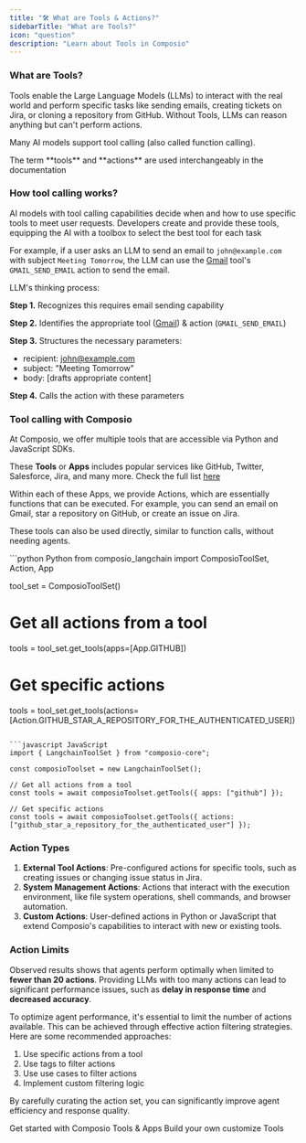 ```yaml
---
title: "🛠️ What are Tools & Actions?"
sidebarTitle: "What are Tools?"
icon: "question"
description: "Learn about Tools in Composio"
---
```

### What are Tools?

Tools enable the Large Language Models (LLMs) to interact with the real world and perform specific tasks like  sending emails, creating tickets on Jira, or cloning a repository from GitHub. Without Tools, LLMs can reason anything but can't perform actions. 

Many AI models support tool calling (also called function calling).

<Note>
The term **tools** and **actions** are used interchangeably in the documentation 
</Note>

### How tool calling works?
AI models with tool calling capabilities decide when and how to use specific tools to meet user requests. Developers create and provide these tools, equipping the AI with a toolbox to select the best tool for each task

For example, if a user asks an LLM to send an email to `john@example.com` with subject `Meeting Tomorrow`, the LLM can use the [Gmail](https://app.composio.dev/app/gmail) tool's `GMAIL_SEND_EMAIL` action to send the email.

LLM's thinking process:

**Step 1.** Recognizes this requires email sending capability

**Step 2.** Identifies the appropriate tool ([Gmail](https://app.composio.dev/app/gmail)) & action (`GMAIL_SEND_EMAIL`)

**Step 3.** Structures the necessary parameters:
   - recipient: john@example.com
   - subject: "Meeting Tomorrow"
   - body: [drafts appropriate content]

**Step 4.** Calls the action with these parameters


### Tool calling with Composio

At Composio, we offer multiple tools that are accessible via Python and JavaScript SDKs.

These **Tools** or **Apps** includes popular services like GitHub, Twitter, Salesforce, Jira, and many more. Check the full list [here](https://app.composio.dev/apps?category=all)

Within each of these Apps, we provide Actions, which are essentially functions that can be executed. For example, you can send an email on Gmail, star a repository on GitHub, or create an issue on Jira.

These tools can also be used directly, similar to function calls, without needing agents.

<CodeGroup>
```python Python 
from composio_langchain import ComposioToolSet, Action, App

tool_set = ComposioToolSet()

# Get all actions from a tool
tools = tool_set.get_tools(apps=[App.GITHUB])

# Get specific actions
tools = tool_set.get_tools(actions=[Action.GITHUB_STAR_A_REPOSITORY_FOR_THE_AUTHENTICATED_USER])
```

```javascript JavaScript
import { LangchainToolSet } from "composio-core";

const composioToolset = new LangchainToolSet();

// Get all actions from a tool
const tools = await composioToolset.getTools({ apps: ["github"] });

// Get specific actions
const tools = await composioToolset.getTools({ actions: ["github_star_a_repository_for_the_authenticated_user"] });
```
</CodeGroup>

### Action Types

1. **External Tool Actions**: Pre-configured actions for specific tools, such as creating issues or changing issue status in Jira.
2. **System Management Actions**: Actions that interact with the execution environment, like file system operations, shell commands, and browser automation.
3. **Custom Actions**: User-defined actions in Python or JavaScript that extend Composio's capabilities to interact with new or existing tools.

### Action Limits

Observed results shows that agents perform optimally when limited to **fewer than 20 actions**. Providing LLMs with too many actions can lead to significant performance issues, such as **delay in response time** and **decreased accuracy**.

To optimize agent performance, it's essential to limit the number of actions available. This can be achieved through effective action filtering strategies. Here are some recommended approaches:

1. Use specific actions from a tool
2. Use tags to filter actions
3. Use use cases to filter actions
4. Implement custom filtering logic

By carefully curating the action set, you can significantly improve agent efficiency and response quality.

<CardGroup cols={2}>
  <Card title="Use Tools"
    color="#7bee0c"
    href="/patterns/tools/use-tools/action-guide-with-agents"
    icon="key"
    iconType="duotone">
    Get started with Composio Tools & Apps
  </Card>
  <Card title="Build Tools" 
  color="#7bee0c"
    href="/patterns/tools/build-tools/custom-action-for-new-tool"
    icon="puzzle-piece"
    iconType="duotone"
    >
    Build your own customize Tools
  </Card>
</CardGroup>

